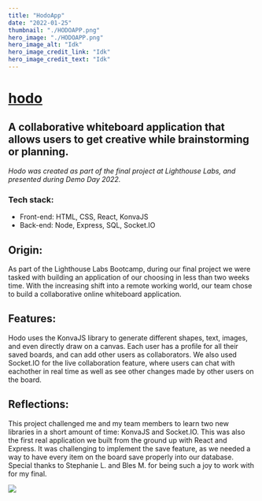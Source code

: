 ```yaml
---
title: "HodoApp"
date: "2022-01-25"
thumbnail: "./HODOAPP.png"
hero_image: "./HODOAPP.png"
hero_image_alt: "Idk"
hero_image_credit_link: "Idk"
hero_image_credit_text: "Idk"
---
```


<div data-sal="fade"
        data-sal-duration="1000"
        data-sal-delay="200"
        data-sal-easing="ease" className="workInfo">

# <a href="https://github.com/bernadetteabalos/hodo-app" target="_blank">hodo</a>
## A collaborative whiteboard application that allows users to get creative while brainstorming or planning.


_Hodo was created as part of the final project at Lighthouse Labs, and presented during Demo Day 2022._

### Tech stack:

- Front-end: HTML, CSS, React, KonvaJS
- Back-end: Node, Express, SQL, Socket.IO

</div>

<div data-sal="fade"
        data-sal-duration="1000"
        data-sal-delay="200"
        data-sal-easing="ease" className="workInfoTwo">

## Origin: 
As part of the Lighthouse Labs Bootcamp, during our final project we were tasked with building an application of our choosing in less than two weeks time.
With the increasing shift into a remote working world, our team chose to build a collaborative online whiteboard application.

## Features: 
Hodo uses the KonvaJS library to generate different shapes, text, images, and even directly draw on a canvas. Each user has a profile for all their saved boards, and can add other
users as collaborators. We also used Socket.IO for the live collaboration feature, where users can chat with eachother in real time as well as see other changes 
made by other users on the board. 

## Reflections: 
This project challenged me and my team members to learn two new libraries in a short amount of time: KonvaJS and Socket.IO. This was also the first real
application we built from the ground up with React and Express. It was challenging to implement the save feature, as we needed a way to have every item on the board
save properly into our database. Special thanks to Stephanie L. and Bles M. for being such a joy to work with for my final.

</div>

<div>

</div>

<div>

</div>

<div>

</div>

<div data-sal="fade"
        data-sal-duration="1000"
        data-sal-delay="200"
        data-sal-easing="ease" >

<img className="fullSection" src="https://github.com/bernadetteabalos/bernadette-abalos/blob/main/blog/hodo/hodo.gif?raw=true" />

</div>